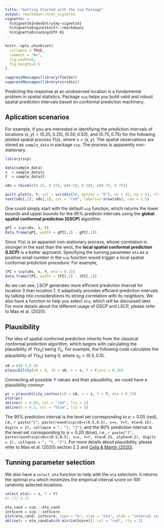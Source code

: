 ```yaml
---
title: "Getting Started with the scp Package"
output: rmarkdown::html_vignette
vignette: >
  %\VignetteIndexEntry{my-vignette}
  %\VignetteEngine{knitr::rmarkdown}
  %\VignetteEncoding{UTF-8}
---
```


```r
knitr::opts_chunk$set(
  collapse = TRUE,
  comment = "#>",
  fig.width=6, 
  fig.height=5.5
)
```

```r
suppressMessages(library(fields))
suppressMessages(library(viridis))
```

Predicting the response at an unobserved location is a fundamental problem in spatial statistics. Package `scp` helps you build valid and robust spatial prediction intervals based on conformal prediction machinery. 

## Aplication scenarios

For example, if you are interested in identifying the prediction intervals of locations $(x,y) = (0.25, 0.25), (0.50, 0.50)$, and $(0.75, 0.75)$ for the following plotted spatial process $Y(s)$, where $s = (x,y)$. The spatial observations are stored as `sample_data` in package `scp`. The process is apparently non-stationary. 


```r
library(scp)

data(sample_data)
s  = sample_data$s
Y  = sample_data$Y

s0s = rbind(c(0.25, 0.25), c(0.50, 0.50), c(0.75, 0.75))
```

```r
quilt.plot(s, Y, col = viridis(50, option = "D"), nx = 41, ny = 41, xlab = "x", ylab = "y")
text(s0s[,1], s0s[,2], col = "red", labels=1:nrow(s0s), cex = 1.5)
```

One could simply start with the default `scp` function, which returns the lower bounds and upper bounds for the 95% predictin intervals using the **global spatial conformal prediction (GSCP)** algorithm.

```r
gPI = scp(s0s, s, Y)
data.frame(gPI, width = gPI[,2] - gPI[,1])
```

Since $Y(s)$ is an apparent non-stationary process, whose correlation is stronger in the east than the west, the **local spatial conformal prediction (LSCP)** is a better approach. Specifying the tunning parameter `eta` as a positive small number in the `scp` function would trigger a local spatial conformal prediction procedure. For example, 

```r
lPI = scp(s0s, s, Y, eta = 0.15)
data.frame(lPI, width = lPI[,2] - lPI[,1])
```
As we can see, LSCP generates more efficient prediction itnerval for location 3 than location 1. It adaptively provides efficient prediction intervals by talking into considerations its strong correlation with its neighbors. We also have a function to help you select `eta`, which will be discussed later. For more details about the different usage of GSCP and LSCP, please refer to Mao et al. (2020).

<!-- The true value for the locations are -->
<!-- ```{r true value, echo = FALSE} -->
<!-- for(i in 1:nrow(s0)){ -->
<!--   idx = which(s[,1] == s0[i,1] & s[,2] == s0[i,2]) -->
<!--   print(Y[idx]) -->
<!-- } -->
<!-- ``` -->

<!-- ```{r krige result} -->
<!-- krige_result = apply(s0, 1, FUN = krige_pred, s = s, Y = Y, return_sd = TRUE) -->
<!-- do.call(rbind, lapply(krige_result, FUN = function(x) x$yhat + qnorm(1-alpha/2)*c(-1,1)*x$sd)) -->
<!-- ``` -->

## Plausibility

The idea of spatial conformal prediction inherits from the classical conformal prediction algorithm, which begins with calculating the plausibility of $Y(s_{0})$ being $Y_0$. For example, the following code calculates the plausibility of $Y(s_{0})$ being 0, where $s_{0} = (0.5, 0.5)$. 

```r
s0 = c(0.5,0.5)
plausibility(Y0 = 0, s0 = s0, s = s, Y = Y,eta = 0.15)
```

Connecting all possible $Y$ values and their plausibility, we could have a plausibility contour:
```r
pc = plausibility_contour(s0 = s0, s = s, Y = Y, eta = 0.15)
plot(pc)
abline(h = 0.05, col = "red", lty = 2)
abline(h = 0.2, col = "blue", lty = 3)
```

The 95% prediction interval is the level set corresponding to $\alpha = 0.05$ (red), i.e., `r paste("[", paste(round(scp(s0=c(0.5,0.5), s=s, Y=Y, eta=0.15), digits = 2), collapse = ", "), "]")`; and the 80% prediction interval is the level set corresponding to $\alpha = 0.20$ (blue), i.e., `r paste("[", paste(round(scp(s0=c(0.5,0.5), s=s, Y=Y, eta=0.15, alpha=0.2), digits = 2), collapse = ", "), "]")`. For more details about plausibility, please refer to Mao et al. (2020) section 2.2 and [Cella & Martin (2020)](https://arxiv.org/abs/2001.09225). 

## Tunning parameter selection

We also have a `select_eta` function to help with the `eta` selectioin. It returns the optimal `eta` which minimizes the empirical interval score on 100 randomly selected locations. 

```r
select_eta(s = s, Y = Y)
#> [1] 0.15
```

```r
eta_cand = scp:::eta_cand
intScore = scp:::intScore
plot(eta_cand, intScore, type = "b", xlab = "eta", ylab = "interval score")
abline(v = eta_cand[which.min(intScore)], col = "red", lty = 2)
```
